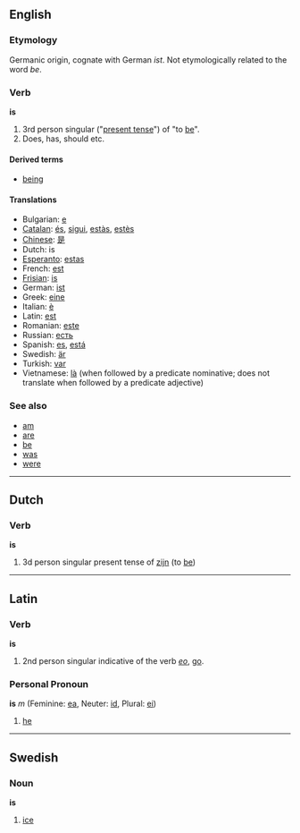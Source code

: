 ==English==
=== Etymology ===
Germanic origin, cognate with German ''ist''.  Not etymologically related to the word ''be''.

=== Verb ===
'''is'''

#3rd person singular ("[[present tense]]") of "to [[be]]".
#Does, has, should etc.

====Derived terms====
*[[being]]

====Translations====
*Bulgarian: [[е]]
*[[Catalan]]: [[és]], [[sigui]], [[estàs]], [[estès]]
*[[Chinese]]: [[是]]
*Dutch: is
*[[Esperanto]]: [[estas]]
*French: [[est]]
*[[Frisian]]: [[is]]
*German: [[ist]]
*Greek: [[eine]]
*Italian: [[è]]
*Latin: [[est]]
*Romanian: [[este]]
*Russian: [[есть]]
*Spanish: [[es]], [[está]]
*Swedish: [[är]]
*Turkish: [[var]]
*Vietnamese: [[là#Vietnamese|là]] (when followed by a predicate nominative; does not translate when followed by a predicate adjective)

===See also===
*[[am]]
*[[are]]
*[[be]]
*[[was]]
*[[were]]

----

==Dutch==
===Verb===
'''is'''

#3d person singular present tense of [[zijn]] (to [[be]])

----
==Latin==
=== Verb ===
'''is'''

#2nd person singular indicative of the verb ''[[eo]]'', [[go]].

=== Personal Pronoun ===
'''is''' ''m'' (Feminine: [[ea]], Neuter: [[id]], Plural: [[ei]])

#[[he]]

----

==Swedish==
===Noun===
'''is'''

# [[ice]]